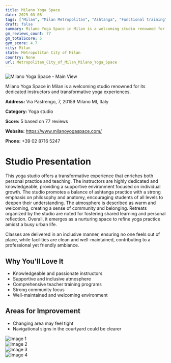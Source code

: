 ```yaml
---
title: Milano Yoga Space
date: 2025-03-08
tags: ["Milan", "Milan Metropolitan", "Ashtanga", "Functional training", "Welcoming atmosphere", "Inclusive space", "Milan"]  
draft: false
summary: Milano Yoga Space in Milan is a welcoming studio renowned for its dedicated instructors and transformative yoga experiences.
gm_reviews_count: 77
gm_totalScore: 5
gym_score: 4.7
city: Milan
state: Metropolitan City of Milan
country: None
url: Metropolitan_City_of_Milan_Milano_Yoga_Space
---
```


<div className="aspect-[16/9] relative my-8">
  <img 
    src="https://lh5.googleusercontent.com/p/AF1QipOXEzJYiXVtRLcaKq7_kGYaTxUAKeczjkxYcd71=w1920-h1080-k-no"
    alt="Milano Yoga Space - Main View"
    className="object-cover absolute inset-0 w-full h-full rounded-lg"
  />
</div>

Milano Yoga Space in Milan is a welcoming studio renowned for its dedicated instructors and transformative yoga experiences.

**Address:** Via Pastrengo, 7, 20159 Milano MI, Italy

**Category:** Yoga studio

**Score:** 5 based on 77 reviews

**Website:** https://www.milanoyogaspace.com/

**Phone:** +39 02 8716 5247

# Studio Presentation

This yoga studio offers a transformative experience that enriches both personal practice and teaching. The instructors are highly dedicated and knowledgeable, providing a supportive environment focused on individual growth. The studio promotes a balance of ashtanga practice with a strong emphasis on philosophy and anatomy, encouraging students of all levels to deepen their understanding. The atmosphere is described as warm and welcoming, creating a sense of community and belonging. Retreats organized by the studio are noted for fostering shared learning and personal reflection. Overall, it emerges as a nurturing space to refine yoga practice amidst a busy urban life.

Classes are delivered in an inclusive manner, ensuring no one feels out of place, while facilities are clean and well-maintained, contributing to a professional yet friendly ambiance.

## Why You'll Love It

- Knowledgeable and passionate instructors
- Supportive and inclusive atmosphere
- Comprehensive teacher training programs
- Strong community focus
- Well-maintained and welcoming environment

## Areas for Improvement

- Changing area may feel tight
- Navigational signs in the courtyard could be clearer

<div className="grid grid-cols-1 xl:grid-cols-2 gap-4 my-8">
<div className="aspect-[4/3] relative"><img src="https://lh3.googleusercontent.com/p/AF1QipPI7yuxnEbXOkQtLudij20jBOYAP0KhlWE_g3Jb=w1920-h1080-k-no" alt="Image 1" className="object-cover absolute inset-0 w-full h-full rounded-lg" /></div>
<div className="aspect-[4/3] relative"><img src="https://lh5.googleusercontent.com/p/AF1QipPD87I2APT3iMVVrCMS9IJqSTXctgeYFdRJugZD=w1920-h1080-k-no" alt="Image 2" className="object-cover absolute inset-0 w-full h-full rounded-lg" /></div>
<div className="aspect-[4/3] relative"><img src="https://lh5.googleusercontent.com/p/AF1QipNteaJkxFid2rM9gsjdNi7ZM9Bk5-7eKTSlJz5I=w1920-h1080-k-no" alt="Image 3" className="object-cover absolute inset-0 w-full h-full rounded-lg" /></div>
<div className="aspect-[4/3] relative"><img src="https://lh5.googleusercontent.com/p/AF1QipNgBDJjuphqs95iauuD6c6oTfLgzqRsQiBQRp8y=w1920-h1080-k-no" alt="Image 4" className="object-cover absolute inset-0 w-full h-full rounded-lg" /></div>
</div>